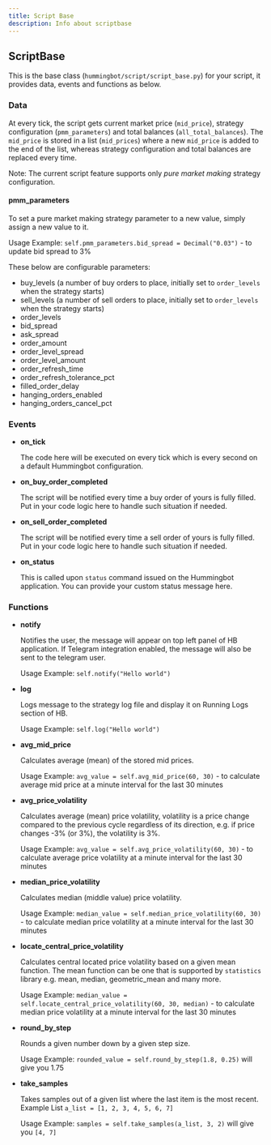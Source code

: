 ```yaml
---
title: Script Base
description: Info about scriptbase
---
```


## ScriptBase

This is the base class (`hummingbot/script/script_base.py`) for your script, it provides data, events and functions
as below.

### Data

At every tick, the script gets current market price (`mid_price`), strategy configuration (`pmm_parameters`) and
total balances (`all_total_balances`). The `mid_price` is stored in a list (`mid_prices`) where a new `mid_price`
is added to the end of the list, whereas strategy configuration and total balances are replaced every time.

Note: The current script feature supports only _pure market making_ strategy configuration.

#### pmm_parameters

To set a pure market making strategy parameter to a new value, simply assign a new value to it.

Usage Example: `self.pmm_parameters.bid_spread = Decimal("0.03")` - to update bid spread to 3%

These below are configurable parameters:

- buy_levels (a number of buy orders to place, initially set to `order_levels` when the strategy starts)
- sell_levels (a number of sell orders to place, initially set to `order_levels` when the strategy starts)
- order_levels
- bid_spread
- ask_spread
- order_amount
- order_level_spread
- order_level_amount
- order_refresh_time
- order_refresh_tolerance_pct
- filled_order_delay
- hanging_orders_enabled
- hanging_orders_cancel_pct

### Events

- **on_tick**

  The code here will be executed on every tick which is every second on a default Hummingbot configuration.

- **on_buy_order_completed**

  The script will be notified every time a buy order of yours is fully filled. Put in your code logic here to handle such
  situation if needed.

- **on_sell_order_completed**

  The script will be notified every time a sell order of yours is fully filled. Put in your code logic here to handle such
  situation if needed.

- **on_status**

  This is called upon `status` command issued on the Hummingbot application. You can provide your custom status message
  here.

### Functions

- **notify**

  Notifies the user, the message will appear on top left panel of HB application.
  If Telegram integration enabled, the message will also be sent to the telegram user.

  Usage Example: `self.notify("Hello world")`

- **log**

  Logs message to the strategy log file and display it on Running Logs section of HB.

  Usage Example: `self.log("Hello world")`

- **avg_mid_price**

  Calculates average (mean) of the stored mid prices.

  Usage Example: `avg_value = self.avg_mid_price(60, 30)` - to calculate average mid price at a minute interval for the
  last 30 minutes

- **avg_price_volatility**

  Calculates average (mean) price volatility, volatility is a price change compared to the previous cycle regardless of
  its direction, e.g. if price changes -3% (or 3%), the volatility is 3%.

  Usage Example: `avg_value = self.avg_price_volatility(60, 30)` - to calculate average price volatility at a minute
  interval for the last 30 minutes

- **median_price_volatility**

  Calculates median (middle value) price volatility.

  Usage Example: `median_value = self.median_price_volatility(60, 30)` - to calculate median price volatility at
  a minute interval for the last 30 minutes

- **locate_central_price_volatility**

  Calculates central located price volatility based on a given mean function. The mean function can be one
  that is supported by `statistics` library e.g. mean, median, geometric_mean and many more.

  Usage Example: `median_value = self.locate_central_price_volatility(60, 30, median)` - to calculate median price
  volatility at a minute interval for the last 30 minutes

- **round_by_step**

  Rounds a given number down by a given step size.

  Usage Example: `rounded_value = self.round_by_step(1.8, 0.25)` will give you 1.75

- **take_samples**

  Takes samples out of a given list where the last item is the most recent.
  Example List `a_list = [1, 2, 3, 4, 5, 6, 7]`

  Usage Example: `samples = self.take_samples(a_list, 3, 2)` will give you `[4, 7]`
